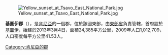 [[Image:Yellow_sunset_at_Tsavo_East_National_Park.jpg|right]]

'''基圖伊郡'''（{{lang-sw|Kaunti ya Kitui}}），是[[肯尼亞|肯尼亞]]的一個郡，位於該國東部，由[[東部省_(肯尼亞)|東部省]]負責管轄，首府設於[[基圖伊|基圖伊]]，始建於2013年3月4日，面積24,385平方公里，2009年人口1,012,709，人口密度每平方公里41.53人。

{{Coord|1|29|S|38|23|E|display=title}}

{{Kenya-geo-stub}}
[[Category:肯尼亞的郡|Category:肯尼亞的郡]]